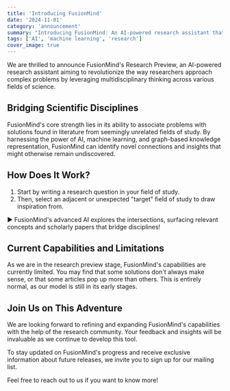 ```yaml
---
title: 'Introducing FusionMind'
date: '2024-11-01'
category: 'announcement'
summary: "Introducing FusionMind: An AI-powered research assistant that bridges scientific disciplines"
tags: ['AI', 'machine learning', 'research']
cover_image: true
---
```


We are thrilled to announce FusionMind's Research Preview, an AI-powered research assistant aiming to revolutionize the way researchers approach complex problems by leveraging multidisciplinary thinking across various fields of science.

## Bridging Scientific Disciplines

FusionMind's core strength lies in its ability to associate problems with solutions found in literature from seemingly unrelated fields of study. By harnessing the power of AI, machine learning, and graph-based knowledge representation, FusionMind can identify novel connections and insights that might otherwise remain undiscovered.

## How Does It Work?

1. Start by writing a research question in your field of study.
2. Then, select an adjacent or unexpected "target" field of study to draw inspiration from.

▶ FusionMind's advanced AI explores the intersections, surfacing relevant concepts and scholarly papers that bridge disciplines!

## Current Capabilities and Limitations

As we are in the research preview stage, FusionMind's capabilities are currently limited. You may find that some solutions don't always make sense, or that some articles pop up more than others.
This is entirely normal, as our model is still in its early stages.

## Join Us on This Adventure

We are looking forward to refining and expanding FusionMind's capabilities with the help of the research community. Your feedback and insights will be invaluable as we continue to develop this tool.

To stay updated on FusionMind's progress and receive exclusive information about future releases, we invite you to sign up for our mailing list.

Feel free to reach out to us if you want to know more!
